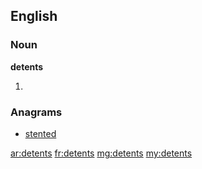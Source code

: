 ==English==

===Noun===
'''detents'''

# {{plural of|detent}}

===Anagrams===
* [[stented#English|stented]]

[[ar:detents]]
[[fr:detents]]
[[mg:detents]]
[[my:detents]]